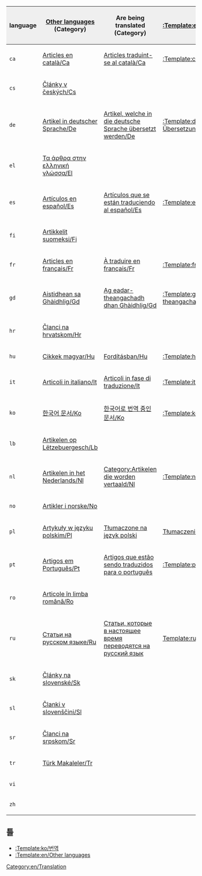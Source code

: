 
[[Category:en/Translation]]
{|border="2" width="auto" cellspacing="4" cellpadding="3" rules="all" style="margin:1em 1em 1em 0; border:solid 1px #AAAAAA;"
!width='46' style="background:#efefef;"|language
!style="background:#efefef;"|[[:Category:en/Articles in other languages|Other languages]] (Category)
!style="background:#efefef;"|Are being translated (Category)
!style="background:#efefef;"|[[:Template:en/Translation]]
|-
|<code>ca</code>|| [[:Category:ca/Articles en català|Articles en català/Ca]] || [[:Category:ca/Articles traduint-se al català|Articles traduint-se al català/Ca]]
|[[:Template:ca/Traducció]]
|-
|<code>cs</code>|| [[:Category:cs/Články v českých|Články v českých/Cs]] ||
|
|-
|<code>de</code>|| [[:Category:de/Artikel in deutscher Sprache|Artikel in deutscher Sprache/De]] || [[:Category:de/Artikel, welche in die deutsche Sprache übersetzt werden|Artikel, welche in die deutsche Sprache übersetzt werden/De]]
|[[:Template:de/Übersetzung]]
|-
|<code>el</code>|| [[:Category:el/Τα άρθρα στην ελληνική γλώσσα|Τα άρθρα στην ελληνική γλώσσα/El]] || 
|
|-
|<code>es</code>|| [[:Category:es/Artículos en español|Artículos en español/Es]] || [[:Category:es/Artículos que se están traduciendo al español|Artículos que se están traduciendo al español/Es]]
|[[:Template:es/Traducción]]
|-
|<code>fi</code>|| [[:Category:fi/Artikkelit suomeksi|Artikkelit suomeksi/Fi]] ||
|
|-
|<code>fr</code>|| [[:Category:fr/Articles en français|Articles en français/Fr]] || [[:Category:fr/À traduire en français|À traduire en français/Fr]]
|[[:Template:fr/Traduction]]
|-
|<code>gd</code>|| [[:Category:gd/Aistidhean sa Ghàidhlig|Aistidhean sa Ghàidhlig/Gd]] || [[:Category:gd/Ag eadar-theangachadh dhan Ghàidhlig|Ag eadar-theangachadh dhan Ghàidhlig/Gd]]
|[[:Template:gd/Eadar-theangachadh]]
|-
|<code>hr</code>|| [[:Category:hr/Članci na hrvatskom|Članci na hrvatskom/Hr]] ||
|
|-
|<code>hu</code>|| [[:Category:hu/Cikkek magyar|Cikkek magyar/Hu]] || [[:Category:hu/Fordításban|Fordításban/Hu]]
|[[:Template:hu/Fordítás]]
|-
|<code>it</code>|| [[:Category:it/Articoli in italiano|Articoli in italiano/It]] ||[[:Category:it/Articoli in fase di traduzione|Articoli in fase di traduzione/It]]
|[[:Template:it/Traduzione]]
|-
|<code>ko</code>|| [[:Category:ko/한국어 문서|한국어 문서/Ko]] ||[[:Category:ko/한국어로 번역 중인 문서|한국어로 번역 중인 문서/Ko]]
|[[:Template:ko/번역]]
|-
|<code>lb</code>|| [[:Category:lb/Artikelen op Lëtzebuergesch|Artikelen op Lëtzebuergesch/Lb]] ||
|
|-
|<code>nl</code>|| [[:Category:nl/Artikelen in het Nederlands|Artikelen in het Nederlands/Nl]] || [[:Category:nl/Artikelen die worden vertaald|Category:Artikelen die worden vertaald/Nl]]
|[[:Template:nl/Vertaling]]
|-
|<code>no</code>|| [[:Category:no/Artikler i norske|Artikler i norske/No]] ||
|
|-
|<code>pl</code>|| [[:Category:pl/Artykuły w języku polskim|Artykuły w języku polskim/Pl]] || [[:Category:pl/Tłumaczone na język polski|Tłumaczone na język polski]]
|[[Template:pl/Tłumaczenie|Tłumaczenie]]
|-
|<code>pt</code>|| [[:Category:pt/Artigos em Português|Artigos em Português/Pt]] || [[:Category:pt/Artigos que estão sendo traduzidos para o português e outros idiomas|Artigos que estão sendo traduzidos para o português]]
|[[:Template:pt/Tradução]]
|-
|<code>ro</code>|| [[:Category:ro/Articole în limba română|Articole în limba română/Ro]] ||
|
|-
|<code>ru</code>|| [[:Category:ru/Статьи на русском языке|Статьи на русском языке/Ru]] || [[:Category:ru/Статьи, которые в настоящее время переводятся на русский язык|Статьи, которые в настоящее время переводятся на русский язык]]
|[[Template:ru/Перевод]]
|-
|<code>sk</code>|| [[:Category:sk/Články na slovenské|Články na slovenské/Sk]] ||
|
|-
|<code>sl</code>|| [[:Category:sl/Članki v slovenščini|Članki v slovenščini/Sl]] ||
|
|-
|<code>sr</code>|| [[:Category:sr/Članci na srpskom|Članci na srpskom/Sr]] ||
|
|-
|<code>tr</code>|| [[:Category:tr/Türk Makaleler|Türk Makaleler/Tr]] ||
|
|-
|<code>vi</code>||  ||
|
|-
|<code>zh</code>||  ||
|
|}

==틀==
*[[:Template:ko/번역]]
*[[:Template:en/Other languages]]